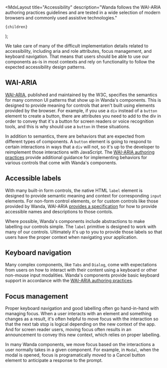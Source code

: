 
  <MdxLayout
    title="Accessibility"
    description="Wanda follows the WAI-ARIA authoring practices guidelines and are tested in a wide selection of modern browsers and commonly used assistive technologies."
  >
    {children}
  </MdxLayout>
);

We take care of many of the difficult implementation details related to accessibility, including aria and role attributes, focus management, and keyboard navigation. That means that users should be able to use our components as-is in most contexts and rely on functionality to follow the expected accessibility design patterns.

## WAI-ARIA

[WAI-ARIA](https://www.w3.org/TR/wai-aria-1.2/), published and maintained by the W3C, specifies the semantics for many common UI patterns that show up in Wanda's components. This is designed to provide meaning for controls that aren't built using elements provided by the browser. For example, if you use a `div` instead of a `button` element to create a button, there are attributes you need to add to the div in order to convey that it's a button for screen readers or voice recognition tools, and this is why should use a `button` in these situations.

In addition to semantics, there are behaviors that are expected from different types of components. A `button` element is going to respond to certain interactions in ways that a `div` will not, so it's up to the developer to reimplement those interactions with JavaScript. The [WAI-ARIA authoring practices](https://www.w3.org/TR/wai-aria-practices-1.2/) provide additional guidance for implementing behaviors for various controls that come with Wanda's components.

## Accessible labels

With many built-in form controls, the native HTML `label` element is designed to provide semantic meaning and context for corresponding `input` elements. For non-form control elements, or for custom controls like those provided by Wanda, WAI-ARIA [provides a specification](https://www.w3.org/TR/wai-aria-1.2/#namecalculation) for how to provide accessible names and descriptions to those contols.

Where possible, Wanda's components include abstractions to make labelling our controls simple. The `label` primitive is designed to work with many of our controls. Ultimately it's up to you to provide those labels so that users have the proper context when navigating your application.

## Keyboard navigation

Many complex components, like `Tabs` and `Dialog`, come with expectations from users on how to interact with their content using a keyboard or other non-mouse input modalities. Wanda's components provide basic keyboard support in accordance with the [WAI-ARIA authoring practices](https://www.w3.org/TR/wai-aria-practices-1.2/).

## Focus management

Proper keyboard navigation and good labelling often go hand-in-hand with managing focus. When a user interacts with an element and something changes as a result, it's often helpful to move focus with the interaction so that the next tab stop is logical depending on the new context of the app. And for screen reader users, moving focus often results in an announcement to convey this new context, which relies on proper labelling.

In many Wanda components, we move focus based on the interactions a user normally takes in a given component. For example, in `Modal`, when the modal is opened, focus is programatically moved to a Cancel button element to anticipate a response to the prompt.
